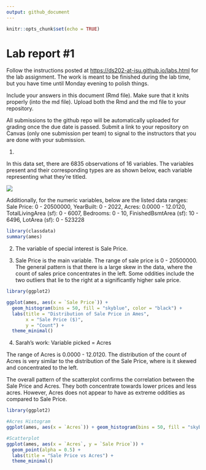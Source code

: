 ```yaml
---
output: github_document
---
```


<!-- README.md is generated from README.Rmd. Please edit the README.Rmd file -->

```r
knitr::opts_chunk$set(echo = TRUE)
```

# Lab report #1

Follow the instructions posted at <https://ds202-at-isu.github.io/labs.html> for the lab assignment. The work is meant to be finished during the lab time, but you have time until Monday evening to polish things.

Include your answers in this document (Rmd file). Make sure that it knits properly (into the md file). Upload both the Rmd and the md file to your repository.

All submissions to the github repo will be automatically uploaded for grading once the due date is passed. Submit a link to your repository on Canvas (only one submission per team) to signal to the instructors that you are done with your submission.

1.  

In this data set, there are 6835 observations of 16 variables. The variables present and their corresponding types are as shown below, each variable representing what they're titled.

![](Screenshot1.png)

Additionally, for the numeric variables, below are the listed data ranges: Sale Price: 0 - 20500000, YearBuilt: 0 - 2022, Acres: 0.0000 - 12.0120, TotalLivingArea (sf): 0 - 6007, Bedrooms: 0 - 10, FinishedBsmtArea (sf): 10 - 6496, LotArea (sf): 0 - 523228

```r
library(classdata)
summary(ames)
```

2.  The variable of special interest is Sale Price.

3.  Sale Price is the main variable. The range of sale price is 0 - 20500000. The general pattern is that there is a large skew in the data, where the count of sales price concentrates in the left. Some oddities include the two outliers that lie to the right at a significantly higher sale price.

```r
library(ggplot2)

ggplot(ames, aes(x = `Sale Price`)) +
  geom_histogram(bins = 50, fill = "skyblue", color = "black") +
  labs(title = "Distribution of Sale Price in Ames",
       x = "Sale Price ($)",
       y = "Count") +
  theme_minimal()
```

4.  Sarah's work: Variable picked = Acres

The range of Acres is 0.0000 - 12.0120.
The distribution of the count of Acres is very similar to the distribution of the Sale Price, where is it skewed and concentrated to the left.

The overall pattern of the scatterplot confirms the correlation between the Sale Price and Acres. They both concentrate towards lower prices and less acres. However, Acres does not appear to have as extreme oddities as compared to Sale Price.

```r
library(ggplot2)

#Acres Histogram
ggplot(ames, aes(x = `Acres`)) + geom_histogram(bins = 50, fill = "skyblue", color = "black") + labs(title = "Distribution of Acres in Ames", x = "Acres", y = "Count") + theme_minimal()

#Scatterplot
ggplot(ames, aes(x = `Acres`, y = `Sale Price`)) +
  geom_point(alpha = 0.5) +
  labs(title = "Sale Price vs Acres") +
  theme_minimal()

```
